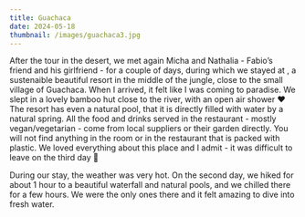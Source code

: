 ```yaml
---
title: Guachaca
date: 2024-05-18
thumbnail: /images/guachaca3.jpg
---
```


After the tour in the desert, we met again Micha and Nathalia - Fabio’s friend and his girlfriend - for a couple of days, during which we stayed at <LinkComponent href="https://www.yay-colombia.com/" text="Yay" />, a sustenaible beautiful resort in the middle of the jungle, close to the small village of Guachaca. When I arrived, it felt like I was coming to paradise. We slept in a lovely bamboo hut close to the river, with an open air shower ❤️ The resort has even a natural pool, that it is directly filled with water by a natural spring. All the food and drinks served in the restaurant - mostly vegan/vegetarian - come from local suppliers or their garden directly. You will not find anything in the room or in the restaurant that is packed with plastic. We loved everything about this place and I admit - it was difficult to leave on the third day 🥲

<ImageComponent src="/images/guachaca1.jpg" alt="Guachaca1" />
<ImageComponent src="/images/guachaca2.jpg" alt="Guachaca2" />

During our stay, the weather was very hot. On the second day, we hiked for about 1 hour to a beautiful waterfall and natural pools, and we chilled there for a few hours. We were the only ones there and it felt amazing to dive into fresh water.

<ImageComponent src="/images/guachaca3.jpg" alt="Guachaca3" />

